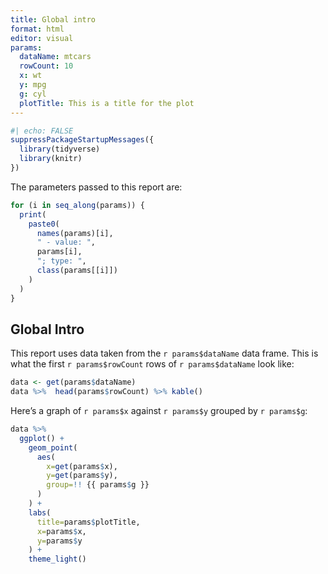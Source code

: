 ```yaml
---
title: Global intro
format: html
editor: visual
params: 
  dataName: mtcars
  rowCount: 10
  x: wt
  y: mpg
  g: cyl
  plotTitle: This is a title for the plot
---
```


```r
#| echo: FALSE
suppressPackageStartupMessages({
  library(tidyverse)
  library(knitr)
})
```

The parameters passed to this report are:

```r
for (i in seq_along(params)) {
  print(
    paste0(
      names(params)[i],
      " - value: ",
      params[i],
      "; type: ",
      class(params[[i]])
    )
  )
}
```

## Global Intro

This report uses data taken from the `r params$dataName` data frame. This is what the first `r params$rowCount` rows of `r params$dataName` look like:

```r
data <- get(params$dataName)
data %>%  head(params$rowCount) %>% kable()
```

Here's a graph of `r params$x` against `r params$y` grouped by `r params$g`:

```r
data %>%
  ggplot() +
    geom_point(
      aes(
        x=get(params$x),
        y=get(params$y),
        group=!! {{ params$g }}
      )
    ) +
    labs(
      title=params$plotTitle,
      x=params$x,
      y=params$y
    ) +
    theme_light()
```
